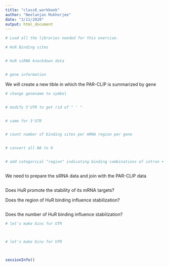 ```yaml
---
title: "class8_workbook"
author: "Neelanjan Mukherjee"
date: "3/11/2020"
output: html_document
---
```



```r
# Load all the libraries needed for this exercise.

```


```r
# HuR Binding sites


# HuR siRNA knockdown data


# gene information


```


We will create a new tible in which the PAR-CLIP is summarized by gene
```r
# change genename to symbol


# modify 5'UTR to get rid of " ' "


# same for 3'UTR


# count number of binding sites per mRNA region per gene


# convert all NA to 0


# add categorical "region" indicating binding combinations of intron + 3'UTR



```


We need to prepare the siRNA data and join with the PAR-CLIP data
```r


```


Does HuR promote the stability of its mRNA targets?

Does the region of HuR binding influence stabilization?

```r



```


Does the number of HuR binding influence stabilization?

```r
# let's make bins for UTR



# let's make bins for UTR




```


```r
sessionInfo()
```


